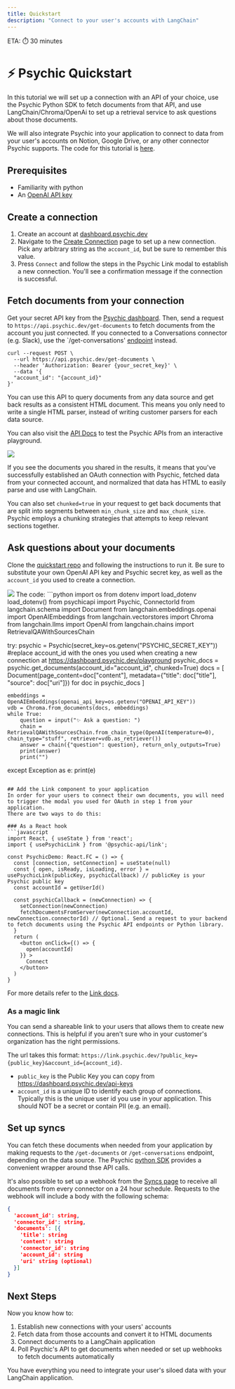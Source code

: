 ```yaml
---
title: Quickstart
description: "Connect to your user's accounts with LangChain"
---
```

ETA: ⏱️ 30 minutes

# ⚡️ Psychic Quickstart
In this tutorial we will set up a connection with an API of your choice, use the Psychic Python SDK to fetch documents from that API, and use LangChain/Chroma/OpenAi to set up a retrieval service to ask questions about those documents. 

We will also integrate Psychic into your application to connect to data from your user's accounts on Notion, Google Drive, or any other connector Psychic supports.
The code for this tutorial is [here](https://github.com/psychic-api/psychic-quickstart).

## Prerequisites
* Familiarity with python
* An [OpenAI API key](https://platform.openai.com/account/api-keys)

## Create a connection
1. Create an account at [dashboard.psychic.dev](https://dashboard.psychic.dev)
2. Navigate to the [Create Connection](https://dashboard.psychic.dev/create-connection) page to set up a new connection. Pick any arbitrary string as the `account_id`, but be sure to remember this value.
3. Press `Connect` and follow the steps in the Psychic Link modal to establish a new connection. You'll see a confirmation message if the connection is successful.

## Fetch documents from your connection
Get your secret API key from the [Psychic dashboard](https://dashboard.psychic.dev/api-keys). 
Then, send a request to `https://api.psychic.dev/get-documents` to fetch documents from the account you just connected. If you connected to a Conversations connector (e.g. Slack), use the `/get-conversations' [endpoint](/api-reference/endpoint/get-conversations) instead.

```
curl --request POST \
  --url https://api.psychic.dev/get-documents \
  --header 'Authorization: Bearer {your_secret_key}' \
  --data '{
  "account_id": "{account_id}"
}'
```

<Tip>You can use this API to query documents from any data source and get back results as a consistent HTML document. This means you only need to write a single HTML parser, instead of writing customer parsers for each data source.</Tip>

You can also visit the [API Docs](/api-reference/endpoint/get-documents) to test the Psychic APIs from an interactive playground.
<Frame><img src="https://github.com/psychic-api/docs/assets/14931371/38bebe75-bd71-4d61-a71a-c7bb8c80306e" /></Frame>

If you see the documents you shared in the results, it means that you've successfully established an OAuth connection with Psychic, fetched data from your connected account, and normalized that data has HTML to easily parse and use with LangChain.

<Tip>You can also set `chunked=true` in your request to get back documents that are split into segments between `min_chunk_size` and `max_chunk_size`. Psychic employs a chunking strategies that attempts to keep relevant sections together.</Tip>

## Ask questions about your documents
Clone the [quickstart repo](https://github.com/psychic-api/psychic-quickstart) and following the instructions to run it.
Be sure to substitute your own OpenAI API key and Psychic secret key, as well as the `account_id` you used to create a connection.
<Frame><img src="https://github.com/psychic-api/docs/assets/14931371/3870e96d-bd40-42fa-9513-140336011b49"/></Frame>
The code:
```python
import os
from dotenv import load_dotenv
load_dotenv()
from psychicapi import Psychic, ConnectorId
from langchain.schema import Document
from langchain.embeddings.openai import OpenAIEmbeddings
from langchain.vectorstores import Chroma
from langchain.llms import OpenAI
from langchain.chains import RetrievalQAWithSourcesChain

try:
    psychic = Psychic(secret_key=os.getenv("PSYCHIC_SECRET_KEY"))
    #replace account_id with the ones you used when creating a new connection at https://dashboard.psychic.dev/playground
    psychic_docs = psychic.get_documents(account_id="account_id", chunked=True)
    docs = [
        Document(page_content=doc["content"], metadata={"title": doc["title"], "source": doc["uri"]})
        for doc in psychic_docs
    ]

    embeddings = OpenAIEmbeddings(openai_api_key=os.getenv("OPENAI_API_KEY"))
    vdb = Chroma.from_documents(docs, embeddings)
    while True:
        question = input("✨ Ask a question: ")
        chain = RetrievalQAWithSourcesChain.from_chain_type(OpenAI(temperature=0), chain_type="stuff", retriever=vdb.as_retriever())
        answer = chain({"question": question}, return_only_outputs=True)
        print(answer)
        print("")
except Exception as e:
    print(e)
```

## Add the Link component to your application
In order for your users to connect their own documents, you will need to trigger the modal you used for OAuth in step 1 from your application.
There are two ways to do this:

### As a React hook
```javascript
import React, { useState } from 'react';
import { usePsychicLink } from '@psychic-api/link';

const PsychicDemo: React.FC = () => {
  const [connection, setConnection] = useState(null)
  const { open, isReady, isLoading, error } = usePsychicLink(publicKey, psychicCallback) // publicKey is your Psychic public key
  const accountId = getUserId()
  
  const psychicCallback = (newConnection) => {
    setConnection(newConnection)
    fetchDocumentsFromServer(newConnection.accountId, newConnection.connectorId) // Optional. Send a request to your backend to fetch documents using the Psychic API endpoints or Python library.
  }
  return (
    <button onClick={() => {
      open(accountId)
    }} >
      Connect
    </button>
  )
}
```
For  more details refer to the [Link docs](/psychic-link).

### As a magic link
You can send a shareable link to your users that allows them to create new connections. This is helpful if you aren't sure who in your customer's organization has the right permissions.

The url takes this format: `https://link.psychic.dev/?public_key={public_key}&account_id={account_id}`.
* `public_key` is the Public Key you can copy from https://dashboard.psychic.dev/api-keys
* `account_id` is a unique ID to identify each group of connections. Typically this is the unique user id you use in your application. This should NOT be a secret or contain PII (e.g. an email).

## Set up syncs
You can fetch these documents when needed from your application by making requests to the `/get-documents` or `/get-conversations` endpoint, depending on the data source.
The Psychic [python SDK](/psychic-sdk) provides a convenient wrapper around thse API calls.

It's also possible to set up a webhook from the [Syncs page](https://dashboard.psychic.dev/syncs) to receive all documents from every connector on a 24 hour schedule. Requests to the webhook will include a body with the following schema:
```json
{
  'account_id': string,
  'connector_id': string,
  'documents': [{
    'title': string
    'content': string
    'connector_id': string
    'account_id': string
    'uri' string (optional)
  }]
}
```

## Next Steps
Now you know how to:
1. Establish new connections with your users' accounts
2. Fetch data from those accounts and convert it to HTML documents
3. Connect documents to a LangChain application
4. Poll Psychic's API to get documents when needed or set up webhooks to fetch documents automatically

You have everything you need to integrate your user's siloed data with your LangChain application.
